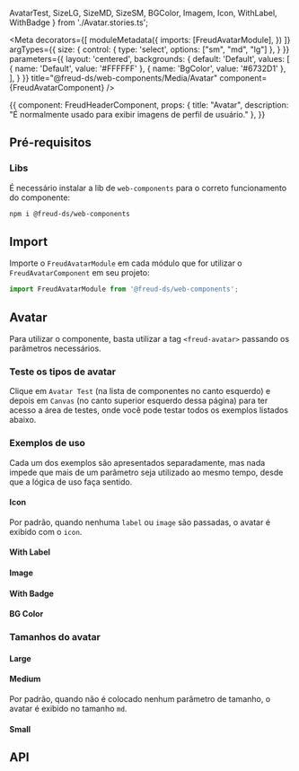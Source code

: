   AvatarTest,
  SizeLG, SizeMD, SizeSM,
  BGColor,
  Imagem,
  Icon,
  WithLabel,
  WithBadge
} from './Avatar.stories.ts';

<Meta
  decorators={[
    moduleMetadata({
      imports: [FreudAvatarModule],
    })
  ]}
  argTypes={{
    size: {
      control: {
        type: 'select',
        options: ["sm", "md", "lg"]
      },
    }
  }}
  parameters={{
    layout: 'centered',
    backgrounds: {
      default: 'Default',
      values: [
        { name: 'Default', value: '#FFFFFF' },
        { name: 'BgColor', value: '#6732D1' },
      ],
    }
  }}
  title="@freud-ds/web-components/Media/Avatar"
  component={FreudAvatarComponent}
/>

<Story name="Storyname-hidden">
  {{
    component: FreudHeaderComponent,
    props: {
      title: "Avatar",
      description: "É normalmente usado para exibir imagens de perfil de usuário."
    },
  }}
</Story>

## Pré-requisitos

### Libs

É necessário instalar a lib de ```web-components``` para o correto funcionamento do componente:
```bash
npm i @freud-ds/web-components
```

## <a id="importing"></a>Import

Importe o ```FreudAvatarModule``` em cada módulo que for utilizar o ```FreudAvatarComponent``` em seu projeto:
```ts
import FreudAvatarModule from '@freud-ds/web-components';
```
## Avatar

Para utilizar o componente, basta utilizar a tag ``<freud-avatar>`` passando os parâmetros necessários.

### Teste os tipos de avatar
Clique em ``Avatar Test`` (na lista de componentes no canto esquerdo) e depois em ``Canvas`` (no canto superior esquerdo dessa página) 
para ter acesso a área de testes, onde você pode testar todos os exemplos listados abaixo.

<Canvas withSource={SourceState.NONE}>
  <Story story={AvatarTest}/>
</Canvas>

### Exemplos de uso
Cada um dos exemplos são apresentados separadamente, mas nada impede que mais de um parâmetro seja utilizado ao mesmo tempo, desde que a lógica de uso faça sentido.

#### Icon 
Por padrão, quando nenhuma ```label``` ou ```image``` são passadas, o avatar é exibido com o ```icon```.
<Canvas withSource={SourceState.OPEN}>
  <Story story={Icon}/>
</Canvas>

#### With Label
<Canvas withSource={SourceState.OPEN}>
  <Story story={WithLabel}/>
</Canvas>

#### Image
<Canvas withSource={SourceState.OPEN}>
  <Story story={Imagem}/>
</Canvas>

#### With Badge
<Canvas withSource={SourceState.OPEN}>
  <Story story={WithBadge}/>
</Canvas>

#### BG Color
<Canvas withSource={SourceState.OPEN}>
  <Story story={BGColor}/>
</Canvas>

### Tamanhos do avatar

#### Large
<Canvas withSource={SourceState.OPEN}>
  <Story story={SizeLG}/>
</Canvas>

#### Medium
Por padrão, quando não é colocado nenhum parâmetro de tamanho, o avatar é exibido no tamanho ``md``.
<Canvas withSource={SourceState.OPEN}>
  <Story story={SizeMD}/>
</Canvas>

#### Small
<Canvas withSource={SourceState.OPEN}>
  <Story story={SizeSM}/>
</Canvas>

## <a id="api"></a>API

<ArgsTable of={FreudAvatarComponent}/>
